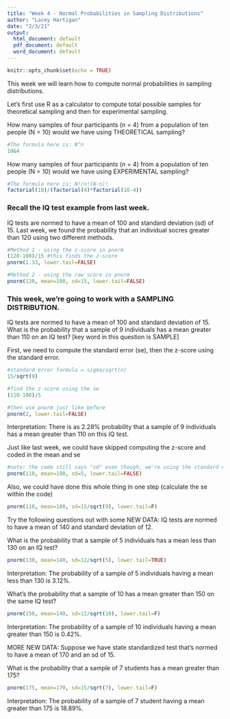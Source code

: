 ---
title: "Week 4 - Normal Probabilities in Sampling Distributions"
author: "Lacey Hartigan"
date: "2/3/21"
output:
  html_document: default
  pdf_document: default
  word_document: default
---

```{r  include=FALSE}
knitr::opts_chunk$set(echo = TRUE)
```

This week we will learn how to compute normal probabilities in sampling distributions. 

Let's first use R as a calculator to compute total possible samples for theoretical sampling and then for experimental sampling.

How many samples of four participants (n = 4) from a population of ten people (N = 10) would we have using THEORETICAL sampling?
```{r}
#The formula here is: N^n
10&4
```

How many samples of four participants (n = 4) from a population of ten people (N = 10) would we have using  EXPERIMENTAL sampling?
```{r}
#The formula here is: N!/n!(N-n)!
factorial(10)/(factorial(4)*factorial(10-4))
```

### Recall the IQ test example from last week. 

IQ tests are normed to have a mean of 100 and standard deviation (sd) of 15. Last week, we found the probability that an individual socres greater than 120 using two different methods.
```{r}
#Method 1 - using the z-score in pnorm
(120-100)/15 #this finds the z-score
pnorm(1.33, lower.tail=FALSE)

#Method 2 - using the raw score in pnorm
pnorm(120, mean=100, sd=15, lower.tail=FALSE)
```

### This week, we're going to work with a SAMPLING DISTRIBUTION. 

IQ tests are normed to have a mean of 100 and standard deviation of 15. What is the probability that a sample of 9 individuals has a mean greater than 110 on an IQ test? [key word in this question is SAMPLE]

First, we need to compute the standard error (se), then the z-score using the standard error.
```{r}
#standard error formula = sigma/sqrt(n)
15/sqrt(9)

#find the z-score using the se 
(110-100)/5

#then use pnorm just like before
pnorm(2, lower.tail=FALSE)
```

Interpretation: There is as 2.28% probability that a sample of 9 individuals has a mean greater than 110 on this IQ test.

Just like last week, we could have skipped computing the z-score and coded in the mean and se
```{r}
#note: the code still says "sd" even though, we're using the standard error and that's ok... because the se is the sd of the sampling distribution. It is up to YOU to put the se in here, though, and not the sd, when working with sampling distributions. 
pnorm(110, mean=100, sd=5, lower.tail=FALSE)
```

Also, we could have done this whole thing in one step (calculate the se within the code)
```{r}
pnorm(110, mean=100, sd=15/sqrt(9), lower.tail=F)
```


Try the following questions out with some NEW DATA: 
IQ tests are normed to have a mean of 140 and standard deviation of 12.

What is the probability that a sample of 5 individuals has a mean less than 130 on an IQ test?
```{r}
pnorm(130, mean=140, sd=12/sqrt(5), lower.tail=TRUE)
```
Interpretation: The probability of a sample of 5 individuals having a mean less than 130 is 3.12%.

What's the probability that a sample of 10 has a mean greater than 150 on the same IQ test?
```{r}
pnorm(150, mean=140, sd=12/sqrt(10), lower.tail=F)
```
Interpretation: The probability of a sample of 10 individuals having a mean greater than 150 is 0.42%.

MORE NEW DATA:
Suppose we have state standardized test that's normed to have a mean of 170 and an sd of 15. 

What is the probability that a sample of 7 students has a mean greater than 175?
```{r}
pnorm(175, mean=170, sd=15/sqrt(7), lower.tail=F)
```
Interpretation: The probability of a sample of 7 student having a mean greater than 175 is 18.89%.


